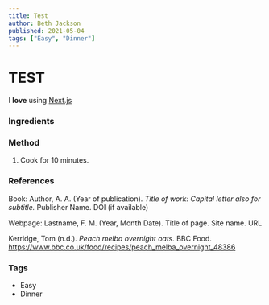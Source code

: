 ```yaml
---
title: Test
author: Beth Jackson
published: 2021-05-04
tags: ["Easy", "Dinner"]
---
```


# TEST

I **love** using [Next.js](https://nextjs.org/)

### Ingredients

### Method

1. Cook for 10 minutes. <Timer inputHours={0} inputMinutes={0} inputSeconds={10} />

### References

Book:
Author, A. A. (Year of publication). _Title of work: Capital letter also for subtitle._ Publisher Name. DOI (if available)

Webpage:
Lastname, F. M. (Year, Month Date). Title of page. Site name. URL

Kerridge, Tom (n.d.). _Peach melba overnight oats._ BBC Food. https://www.bbc.co.uk/food/recipes/peach_melba_overnight_48386

### Tags

- Easy
- Dinner

